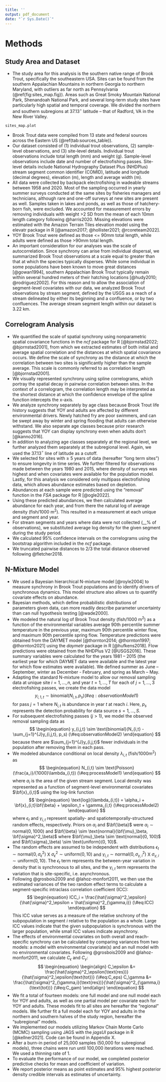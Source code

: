 ```yaml
---
title: ''
output: pdf_document
date: "`r Sys.Date()`"
---
```


# Methods
## Study Area and Dataset
* The study area for this analysis is the southern native range of Brook Trout, specifically the southeastern USA. Sites can be found from the southern Appalachian Mountains in northern Georgia to northern Maryland, with outliers as far north as Pennsylvania (\@ref{fig:sites_map.fig}). Areas such as Great Smoky Mountain National Park, Shenandoah National Park, and several long-term study sites have particularly high spatial and temporal coverage. We divided the northern and southern subregions at 37.13$^\circ$ latitude – that of Radford, VA in the New River Valley.
```r
sites_map.plot
```

* Brook Trout data were compiled from 13 state and federal sources across the Eastern US (\@ref(tab:sources_table)).
* Our dataset consisted of (1) individual trout observations, (2) sample-level observations, and (3) site-level details. Individual trout observations include total length (mm) and weight (g). Sample-level observations include date and number of electrofishing passes. Site-level details include National Hydrography Dataset Plus (NHDPlus) stream segment common identifier (COMID), latitude and longitude (decimal degrees), elevation (m), length and average width (m).
* All data were collected by backpack electrofishing in wadeable streams between 1958 and 2020. Most of the sampling occurred in yearly summer surveys conducted at the same sites by fisheries managers and technicians, although rare and one-off surveys at new sites are present as well. Samples taken in lakes and ponds, as well as those of hatchery-born fish, were excluded. We accounted for measurement errors by removing individuals with weight >2 SD from the mean of each 10mm length category following @harris2020. Missing elevations were estimated with the Amazon Terrain Tiles elevation model using the elevatr package in R [@amazon2017; @hollister2021; @rcoreteam2022].
* YOY Brook Trout were defined as those <= 90mm total length, while adults were defined as those >90mm total length.
* An important consideration for our analyses was the scale of autocorrelation. Since synchrony can arise from individual dispersal, we summarized Brook Trout observations at a scale equal to greater than that at which the species typically disperses. While some individual in some populations have been known to move great distances [@gowan1994], southern Appalachian Brook Trout typically remain within several hundred meters of their hatching locations [@hudy2010; @rodriguez2002]. For this reason and to allow the association of segment-level covariates with our data, we analyzed Brook Trout observations by stream segment, defined by the USGS as a reach of a stream delineated by either its beginning and a confluence, or by two confluences. The average stream segment length within our dataset is 3.22 km.

## Correlogram Analysis
* We quantified the scale of spatial synchrony using nonparametric spatial covariance functions in the *ncf* package for R [@bjornstad2022; @bjornstad2001], from which we extracted estimates of both initial and average spatial correlation and the distances at which spatial covariance occurs. We define the scale of synchrony as the distance at which the correlation between two sites is significantly higher than the sample average. This scale is commonly referred to as correlation length [@bjornstad2001].
* We visually represented synchrony using spline correlograms, which portray the spatial decay in pairwise correlation between sites. In the context of a correlogram, the correlation length may be interpreted as the shortest distance at which the confidence envelope of the spline function intercepts the x-axis.
* We analyze synchrony separately by age class because Brook Trout life history suggests that YOY and adults are affected by different environmental drivers. Newly hatched fry are poor swimmers, and can be swept away by winter and spring flooding that adults can otherwise withstand. We also separate age classes because prior research suggests that YOY can display synchrony even when adults don’t [@kanno2016].
* In addition to analyzing age classes separately at the regional level, we further analyzed them separately at the subregional level. Again, we used the 37.13$^\circ$ line of latitude as a cutoff.
* We selected for sites with $\geq$ 5 years of data (hereafter “long term sites”) to ensure longevity in time series. We further filtered for observations made between the years 1980 and 2015, where density of surveys was highest and when covariates were available for the population model. Lastly, for this analysis we considered only multipass electrofishing data, which allows abundance estimates based on depletion.
* Abundances at each sample were predicted using the “removal” function in the *FSA* package for R [@ogle2022].
* Using these predicted abundances, we then calculated average abundance for each year, and from there the natural log of average density (fish/1000 m$^2$). This resulted in a measurement at each unique and segment and year.
* For stream segments and years where data were not collected (__% of observations), we substituted average log density for the given segment during the study period.
* We calculated 95% confidence intervals on the correlograms using the bootstrap algorithm included in the *ncf* package.
* We truncated pairwise distances to 2/3 the total distance observed following @fletcher2018.

## N-Mixture Model
* We used a Bayesian hierarchical N-mixture model [@royle2004] to measure synchrony in Brook Trout populations and to identify drivers of synchronous dynamics. This model structure also allows us to quantify covariate effects on abundance.
* Bayesian methods, which define probabilistic distributions of parameters given data, can more readily describe parameter uncertainty than can null hypothesis testing [@wade2000].
* We modeled the natural log of Brook Trout density (fish/1000 m$^2$) as a function of the environmental variables average 90th percentile summer temperature in the previous year, maximum 90th percentile winter flow, and maximum 90th percentile spring flow. Temperature predictions were obtained from the DAYMET model [@thornton2014; @thornton1997; @thornton2021] using the *daymetr* package in R [@hufkens2018]. Flow predictions were obtained from the NHDPlus V2 [@USGS2016]. These summary variables were calculated for the years 1981 – 2015 (the earliest year for which DAYMET data were available and the latest year for which flow estimates were available). We defined summer as June – September, winter as December - February, and spring as March – May.
* Adapting the standard N-mixture model to allow our removal sampling data at unique site $i = 1,...,n$, and year $t = 1,...,T$ for each of $j = 1,...,3$ electrofishing passes, we create the data model 
$$
\begin{equation}
  y_{i,1,t} \sim \text{binomial}(N_{i,t}, p_s)
  (\#eq:observationModel1)
\end{equation}
$$
for pass $j = 1$ where $N_{i,t}$ is abundance in year $t$ at reach $i$. Here, $p_s$ represents the detection probability for data source $s = 1, ...,S$.
* For subsequent electrofishing passes ($j > 1$), we model the observed removal sampling data as
$$
\begin{equation}
  y_{i,j,t} \sim \text{binomial}(N_{i,t} - \sum_{j=1}^{J}y_{i,j,t}, p_s)
  (\#eq:observationModel2)
\end{equation}
$$
because there are $\sum_{j=1}^{J}y_{i,j,t}$ fewer individuals in the population after removing them in each pass.
* We modeled abundance conditional on local density $\lambda_{i,t}$ (fish/1000m$^2$) as
$$
\begin{equation}
  N_{i,t} \sim \text{Poisson}(\frac{a_i}/{1000}\lambda_{i,t})
  (\#eq:processModel1)
\end{equation}
$$
where $a_i$ is the area of the given stream segment. Local density was represented as a function of segment-level environmental covariates $\bf{x}_{i,t}$ using the log-link function
$$
\begin{equation}
  \text{log}(\lambda_{i,t}) = \alpha_i + \bf{x}_{i,t}\bf{\beta} + \epsilon_t + \gamma_{i,t}
  (\#eq:processModel2)
\end{equation}
$$
where $\epsilon_t$ and $\gamma_{i,t}$ represent spatially- and spatiotemporally-structured random effects, respectively. Priors on $\alpha_i$ and $\bf{\beta}$ were $\alpha_i \sim \text{normal}(0, 1000)$ and $\bf{\beta} \sim \text{normal}(\bf{\mu}_\beta, \bf{\sigma}^2_\beta)$ where $\bf{\mu}_\beta \sim \text{normal}(0, 100)$ and $\bf{\sigma}_\beta) \sim \text{uniform}(0, 10)$.
* The random effects are assumed to be independent with distributions $\epsilon_t \sim \text{normal}(0, \sigma^2_\epsilon)$ X $\sigma^2_\epsilon \sim \text{uniform}(0, 10)$ and $\gamma_{i,t} \sim \text{normal}(0, \sigma^2_{\gamma,i})$ X $\sigma_{\gamma,i} \sim \text{uniform}(0, 10)$. The $\epsilon_t$ term represents the between-year variation in density that is synchronous to all sites, and the $\gamma_{i,t}$ term represents the variation that is site-specific, i.e. asynchronous. 
* Following @grosbois2009 and @lahoz-monfort2011, we then use the estimated variances of the two random effect terms to calculate a segment-specific intraclass correlation coefficient (ICC):
$$
\begin{equation}
  ICC_i = \frac{\hat{\sigma}^2_\epsilon}{\hat{\sigma}^2_\epsilon + \hat{\sigma}^2_{\gamma,i}}
  (\#eq:ICC)
\end{equation}
$$
This ICC value serves as a measure of the relative snchrony of the subpopulation in segment $i$ relative to the population as a whole. Large ICC values indicate that the given subpopulation is synchronous with the larger population, while small ICC values indicate asynchrony.
* The effects of environmental covariates on both overall and reach-specific synchrony can be calculated by comparing variances from two models: a model with environmental covariate(s) and an null model with no environmental covariates. Following @grosbois2009 and @lahoz-monfort2011, we calculate $C_\epsilon$ and $C_\gamma$:
$$
\begin{equation}
  \begin{align}
  C_\epsilon &= \frac{\hat{\sigma}^2_\epsilon(\text{res})}{\hat{\sigma}^2_\epsilon(\text{tot})}
  (\#eq:C_eps)
  C_\gamma &= \frac{\hat{\sigma}^2_{\gamma,i}(\text{res})}{\hat{\sigma}^2_{\gamma,i}(\text{tot})}  
  (\#eq:C_gam)
  \end{align}
\end{equation}
$$
* We fit a total of fourteen models: one full model and one null model each for YOY and adults, as well as one partial model per covariate each for YOY and adults. These models fit to all sites are hereafter the “regional” models. We further fit a full model each for YOY and adults in the northern and southern halves of the study region, hereafter the “subregional” models.
* We implemented our models utilizing Markov Chain Monte Carlo (MCMC) sampling using JAGS with the *jagsUI* package in R [@kellner2021]. Code can be found in Appendix X.
* After a burn-in period of 25,000 samples (50,000 for subregional models), three chains were run until 100,000 iterations were reached. We used a  thinning rate of 1.
* To evaluate the performance of our model, we completed posterior predictive checks for  mean and coefficient of variation.
* We report posterior means as point estimates and 95% highest posterior density credible intervals as estimates of uncertainty.